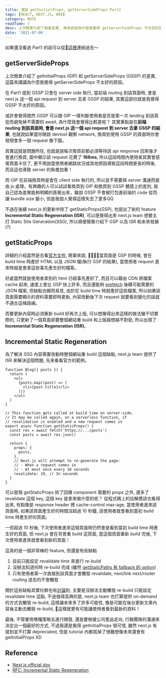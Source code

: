 ```yaml
---
title: 淺談 getInitialProps, getServerSideProps Part2
tags: [REACT, NEXT.JS, WEB]
category: NOTE
readTime: 7
desc: 上次簡單介紹了兩者差異, 再來談談為什麼我覺得 getServerSideProps 不太好的原因, 也順便提一下 getStaticProps
date: '2021-07-06'
---
```


如果還沒看過 Part1 的話可以從[這裡](/blog/getinitialprops-and-getserversideprops-part1)連結過去～

## getServerSideProps

上次簡單介紹了 getInitialProps (GIP) 和 getServerSideProps (GSSP) 的差異, 這篇來講講為什麼我覺得 getServerSideProps 不太好的原因。

在 Part1 提到 GSSP 只會在 server side 執行, 當前端 routing 到該頁面時, 會是 next.js 送一個 api request 到 server 去拿 GSSP 的結果,
其實這部份就是我覺得 GSSP 不太好的原因。

或許會覺得既然 GSSP 可以跟 GIP 一樣判斷使用者是否是第一次 landing 到該頁從而避免掉不需要的 await, 為什麼我會覺得比較差呢？
其實重點是在**前端 routing 到該頁面時, 會是 next.js 送一個 api request 到 server 去拿 GSSP 的結果**, 也就說如果當你開啟 devtool 觀察 network,
換頁到使用 GSSP 的頁面時你會發現會多一個 request 像下圖。

<ArticleImage src="https://i.imgur.com/tYW4GUI.png" alt="GSSP request" />

其實這就是問題所在, 也就是說每次換頁前都必須等待該 api response 回來後才會進行換頁, 圖中顯示該 request 花費了 **166ms**,
所以這段時間內使用者其實會感覺頁面卡住了, 更不用說當使用者網路狀況或其他原因導致這段時間更長的時後, 而且這也導致 server 的負擔加重！

而 GIP 在前端換頁時是會在 client side 執行的, 所以並不需要與 server 溝通而是由 js 處理。有興趣的人可以試試看換頁到 GIP 和換頁到 GSSP 體感上的差別,
我自己認為差異能夠明顯的感覺出來，雖說 GSSP 不會被打包進前端的 code 從而讓 bundle size 變小, 但是我個人覺得這樣失去了更多QQ

不過在後續 next.js 的更新中除了 getStaticProps(GSP), 也提出了新的 feature **Incremental Static Regeneration (ISR)**, 可以感覺得出來 next.js team 想要主打 Static Site Generation(SSG),
所以順便簡單介紹下 GSP 以及 ISR 和未來發展 (?)

## getStaticProps

詳細的介紹當然是去看[官方文件](https://nextjs.org/docs/basic-features/data-fetching#getstaticprops-static-generation),
簡單來說, 當頁面是 GSP 的時候, 會在 build time 時產好 HTML 以及 JSON 檔(執行 GSP 的結果), 當使用者 request 進來時就是會拿這些事先產生好的檔案。

好處當然就是使用者拿到的 html 已經事先產好了, 而且可以藉由 CDN 將檔案 cache 起來, 速度上會比 GSP 快上許多, 而且還能夠 [prefetch](https://nextjs.org/docs/api-reference/next/link) 後續可能需要的 JSON 檔案,
但缺點也顯而易見, 由於在 build time 時就產好這些檔案, 所以如果該頁面需要顯示的資料需要即時更新, 內容改動後下次 request 就要看到變化的話就不適合這條路線。

而要更新內容時必須重新 build 好再次上版, 可以想像得出來這樣的做法蠻不切實際的, 只更新了一個頁面卻要整個網站重 build 和上版越想越不對勁, 所以出現了 **Incremental Static Regeneration (ISR)**。

## Incremental Static Regeneration

為了解決 SSG 內容需要改動時整個網站重 build 這個缺點, next.js team 提供了 ISR 來解決這個問題, 先來看看官方的範例。

```
function Blog({ posts }) {
  return (
    <ul>
      {posts.map((post) => (
        <li>{post.title}</li>
      ))}
    </ul>
  )
}

// This function gets called at build time on server-side.
// It may be called again, on a serverless function, if
// revalidation is enabled and a new request comes in
export async function getStaticProps() {
  const res = await fetch('https://.../posts')
  const posts = await res.json()

  return {
    props: {
      posts,
    },
    // Next.js will attempt to re-generate the page:
    // - When a request comes in
    // - At most once every 10 seconds
    revalidate: 10, // In seconds
  }
}
```

可以發現 getStaticProps 除了回傳 component 需要的 props 之外, 還多了 revalidate 這個 key,
這個 key 是拿來做什麼的呢？ 從程式碼上的註解應該也看得出來, 有點像是 response header 裡 cache-control max-age,
當使用者進來該頁面時, 如果該頁面產生好的時間沒超過 10 秒鐘, 該使用者就會看到當初 build time 時產生好的頁面。

一但超過 10 秒後, 下次使用者進來這個頁面時仍然會是看到當初 build time 時產生好的頁面, 但 next.js 會在背景重 build 這頁面,
當這個頁面重新 build 完後, 下次使用者進來就會看到新的頁面！

這真的是一個非常棒的 feature, 但還是有些缺點

1. 目前只能設定 revalidate time 來進行 re-build
2. 沒辦法知道何時 re-build 完成 (雖然 [getStaitcPaths 有 fallback 的 option](https://nextjs.org/docs/basic-features/data-fetching#getstaticpaths-static-generation))
3. 只有使用者第一次直接到該頁面才會觸發 revalidate, next/link next/router routing 過去的不會觸發

關於這些缺點其實社群也有[討論](https://github.com/vercel/next.js/discussions/11552#discussioncomment-2655)到, 主要是沒辦法主動觸發 re-build 只能設定 revalidate time 這點,
不過值得高興的是, next.js team 也打算提供 on-demand 的方式去觸發 re-build, 這樣讓未來多了許多可能性, 像是可能在後台更新文章內容後主動去觸發 re-build, 這樣就更有可能讓使用者看到最新的資料！

最後, 不管要用哪種策略去進行開發, 還是要根據公司產品走向, 行銷團隊的溝通來決定出一個最好的方式, 不過我還是覺得 getInitialProps 很可惜, 雖然 next.js 有提到並不打算 depreciated,
但是 tutorial 內都拔掉了很難想像未來還會有 getInitialProps XD

## Reference

- [Next.js official doc](https://nextjs.org/docs/getting-started)
- [RFC: Incremental Static Regeneration](https://github.com/vercel/next.js/discussions/11552)
